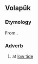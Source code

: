 ==Volapük==

===Etymology===
From {{m|vo|bänüp}}.

===Adverb===
{{head|vo|adverb}}

# at [[low tide]]